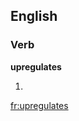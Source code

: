 ==English==

===Verb===
'''upregulates'''

# {{third-person singular of|upregulate}}

[[fr:upregulates]]